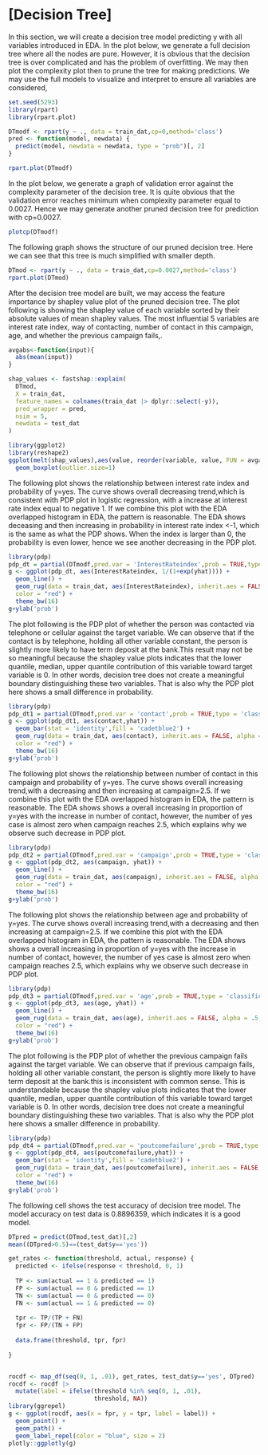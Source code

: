 # [Decision Tree]
In this section, we will create a decision tree model predicting y with all variables introduced in EDA. In the plot below, we generate a full decision tree where all the nodes are pure. However, it is obvious that the decision tree is over complicated and has the problem of overfitting. We may then plot the complexity plot then to prune the tree for making predictions. We may use the full models to visualize and interpret to ensure all variables are considered,
```r
set.seed(5293)
library(rpart)
library(rpart.plot)

DTmodf <- rpart(y ~ ., data = train_dat,cp=0,method='class')
pred <- function(model, newdata) {
  predict(model, newdata = newdata, type = "prob")[, 2]
}

rpart.plot(DTmodf)
```
In the plot below, we generate a graph of validation error against the complexity parameter of the decision tree. It is quite obvious that the validation error reaches minimum when complexity parameter equal to 0.0027. Hence we may generate another pruned decision tree for prediction with cp=0.0027.
```r
plotcp(DTmodf)
```
The following graph shows the structure of our pruned decision tree. Here we can see that this tree is much simplified with smaller depth.
```r
DTmod <- rpart(y ~ ., data = train_dat,cp=0.0027,method='class')
rpart.plot(DTmod)
```
After the decision tree model are built, we may access the feature importance by shapley value plot of the pruned decision tree. The plot following is showing the shapley value of each variable sorted by their absolute values of mean shapley values. The most influential 5 variables are interest rate index, way of contacting, number of contact in this campaign, age, and whether the previous campaign fails,.

```r
avgabs<-function(input){
  abs(mean(input))
}

shap_values <- fastshap::explain(
  DTmod, 
  X = train_dat,           
  feature_names = colnames(train_dat |> dplyr::select(-y)),
  pred_wrapper = pred, 
  nsim = 5,
  newdata = test_dat
)

library(ggplot2)
library(reshape2)
ggplot(melt(shap_values),aes(value, reorder(variable, value, FUN = avgabs)))+
  geom_boxplot(outlier.size=1)
```

The following plot shows the relationship between interest rate index and probability of y=yes. The curve shows overall decreasing trend,which is consistent with PDP plot in logistic regression, with a increase at interest rate index equal to negative 1. If we combine this plot with the EDA overlapped histogram in EDA, the pattern is reasonable. The EDA shows deceasing and then increasing in probability in interest rate index <-1, which is the same as what the PDP shows. When the index is larger than 0, the probability is even lower, hence we see another decreasing in the PDP plot.
```r
library(pdp)
pdp_dt = partial(DTmodf,pred.var = 'InterestRateindex',prob = TRUE,type = 'classification')
g <- ggplot(pdp_dt, aes(InterestRateindex, 1/(1+exp(yhat)))) +
  geom_line() +
  geom_rug(data = train_dat, aes(InterestRateindex), inherit.aes = FALSE, alpha = .5,
  color = "red") +
  theme_bw(16)
g+ylab('prob')
```

The plot following is the PDP plot of whether the person was contacted via telephone or cellular against the target variable. We can observe  that if the contact is by telephone, holding all other variable constant, the person is slightly more likely to have term deposit at the bank.This result may not be so meaningful because the shapley value plots indicates that the lower quantile, median, upper quantile contribution of this variable toward target variable is 0. In other words, decision tree does not create a meaningful boundary distinguishing these two variables. That is also why the PDP plot here shows a small difference in probability.
```r
library(pdp)
pdp_dt1 = partial(DTmodf,pred.var = 'contact',prob = TRUE,type = 'classification')
g <- ggplot(pdp_dt1, aes(contact,yhat)) +
  geom_bar(stat = 'identity',fill = 'cadetblue2') +
  geom_rug(data = train_dat, aes(contact), inherit.aes = FALSE, alpha = .5,
  color = "red") +
  theme_bw(16)
g+ylab('prob')
```

The following plot shows the relationship between number of contact in this campaign and probability of y=yes. The curve shows overall increasing trend,with a decreasing and then increasing at campaign=2.5. If we combine this plot with the EDA overlapped histogram in EDA, the pattern is reasonable. The EDA shows shows a overall increasing in proportion of y=yes with the increase in number of contact, however, the number of yes case is almost zero when campaign reaches 2.5, which explains why we observe such decrease in PDP plot.

```r
library(pdp)
pdp_dt2 = partial(DTmodf,pred.var = 'campaign',prob = TRUE,type = 'classification')
g <- ggplot(pdp_dt2, aes(campaign, yhat)) +
  geom_line() +
  geom_rug(data = train_dat, aes(campaign), inherit.aes = FALSE, alpha = .5,
  color = "red") +
  theme_bw(16)
g+ylab('prob')
```
The following plot shows the relationship between age and probability of y=yes. The curve shows overall increasing trend,with a decreasing and then increasing at campaign=2.5. If we combine this plot with the EDA overlapped histogram in EDA, the pattern is reasonable. The EDA shows shows a overall increasing in proportion of y=yes with the increase in number of contact, however, the number of yes case is almost zero when campaign reaches 2.5, which explains why we observe such decrease in PDP plot.

```r
library(pdp)
pdp_dt3 = partial(DTmodf,pred.var = 'age',prob = TRUE,type = 'classification')
g <- ggplot(pdp_dt3, aes(age, yhat)) +
  geom_line() +
  geom_rug(data = train_dat, aes(age), inherit.aes = FALSE, alpha = .5,
  color = "red") +
  theme_bw(16)
g+ylab('prob')
```

The plot following is the PDP plot of whether the previous campaign fails against the target variable. We can observe  that if previous campaign fails, holding all other variable constant, the person is slightly more likely to have term deposit at the bank.this is inconsistent with common sense. This is understandable because the shapley value plots indicates that the lower quantile, median, upper quantile contribution of this variable toward target variable is 0. In other words, decision tree does not create a meaningful boundary distinguishing these two variables. That is also why the PDP plot here shows a smaller difference in probability.
```r
library(pdp)
pdp_dt4 = partial(DTmodf,pred.var = 'poutcomefailure',prob = TRUE,type = 'classification')
g <- ggplot(pdp_dt4, aes(poutcomefailure,yhat)) +
  geom_bar(stat = 'identity',fill = 'cadetblue2') +
  geom_rug(data = train_dat, aes(poutcomefailure), inherit.aes = FALSE, alpha = .5,
  color = "red") +
  theme_bw(16)
g+ylab('prob')
```

The following cell shows the test accuracy of decision tree model. The model accuracy on test data is 0.8896359, which indicates it is a good model.

```r
DTpred = predict(DTmod,test_dat)[,2]
mean((DTpred>0.5)==(test_dat$y=='yes'))
```

```r
get_rates <- function(threshold, actual, response) {
  predicted <- ifelse(response < threshold, 0, 1)
  
  TP <- sum(actual == 1 & predicted == 1)
  FP <- sum(actual == 0 & predicted == 1)
  TN <- sum(actual == 0 & predicted == 0)
  FN <- sum(actual == 1 & predicted == 0)
  
  tpr <- TP/(TP + FN)
  fpr <- FP/(TN + FP)  
  
  data.frame(threshold, tpr, fpr)
  
}


rocdf <- map_df(seq(0, 1, .01), get_rates, test_dat$y=='yes', DTpred)
rocdf <- rocdf |> 
  mutate(label = ifelse(threshold %in% seq(0, 1, .01),
                        threshold, NA))
library(ggrepel)
g <- ggplot(rocdf, aes(x = fpr, y = tpr, label = label)) +
  geom_point() +
  geom_path() +
  geom_label_repel(color = "blue", size = 2)
plotly::ggplotly(g)
```